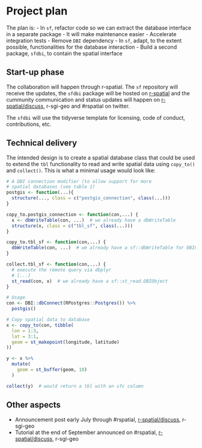 # Project plan

The plan is:
- In `sf`, refactor code so we can extract the database interface in a separate package
- It will make maintenance easier
- Accelerate integration tests
- Remove `DBI` dependency
- In `sf`, adapt, to the extent possible, functionalities for the database interaction
- Build a second package, `sfdbi`, to contain the spatial interface

## Start-up phase
<!--
Covering the planning phase, this section should provide a relatively detailed plan of how work will start on the project. This section is important because projects need to get up and running quickly.


 - [ ] Setting up collaboration platform inc. code for contributors etc.
 - [ ] Licence decisions
 - [ ] Reporting framework
-->

The collaboration will happen through r-spatial. The `sf` repository will receive the updates, the `sfdbi` package will be hosted on [r-spatial](https://github.com/r-spatial) and the cummunity communication and status updates will happen on [r-spatial/discuss](https://github.com/r-spatial/discuss), r-sgi-geo and #rspatial on twitter.

The `sfdbi` will use the tidyverse template for licensing, code of conduct, contributions, etc.

## Technical delivery
<!--
Covering the actual delivery of the project this section should provide at least a high-level the implementation. 

Including target dates is really important as you need to be committed and the ISC need to have a means of tracking delivery
-->

The intended design is to create a spatial database class that could be used to extend the `tbl` functionality to read and write spatial data using `copy_to()` and `collect()`. 
This is what a minimal usage would look like:

```r
# A DBI connection modifier (to allow support for more 
# spatial databases (see table 1)
postgis <- function(...){
  structure(..., class = c("postgis_connection", class(...)))
}

copy_to.postgis_connection <- function(con,...) {
  x <- dbWriteTable(con, ...)  # we already have a dbWriteTable
  structure(x, class = c("tbl_sf", class(...)))
}

copy_to.tbl_sf <- function(con,...) {
  dbWriteTable(con, ...)  # we already have a sf::dbWriteTable for DBIObject
}

collect.tbl_sf <- function(con,...) {
  # execute the remote query via dbplyr
  # [...]
  st_read(con, x)  # we already have a sf::st_read.DBIObject
}

# Usage
con <- DBI::dbConnect(RPostgres::Postgres()) %>%
  postgis()

# Copy spatial data to database
x <- copy_to(con, tibble(
  lon = 1:3,
  lat = 3:1,
  geom = st_makepoint(longitude, latitude)
))

y <- x %>% 
  mutate(
    geom = st_buffer(geom, 10)
  )

collect(y)  # would return a tbl with an sfc column
```


## Other aspects
<!--
Covering non-technical activities like on-going publicity, paper preparation, discussion groups etc. that might be required to facilitate successful delivery of the project.

 - [ ] Announcement post
 - [ ] Delivery blog post
 - [ ] Twitter
 - [ ] UseR!
 - [ ] ISC meetings
-->
- Announcement post early July through #rspatial, [r-spatial/discuss](https://github.com/r-spatial/discuss), r-sgi-geo
- Tutorial at the end of September announced on #rspatial, [r-spatial/discuss](https://github.com/r-spatial/discuss), r-sgi-geo